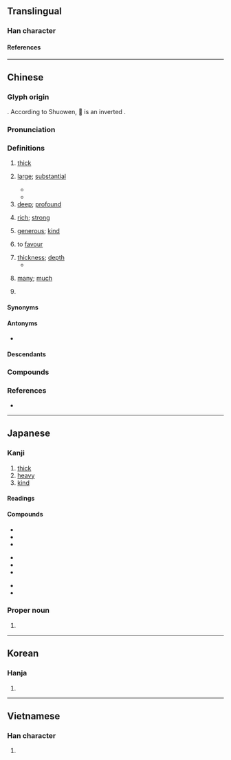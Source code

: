 {{character info}}
==Translingual==

===Han character===
{{stroke order|strokes=9}}
{{Han char|rn=27|rad=厂|as=07|sn=9|four=71247|canj=MAND|ids=⿸厂⿱日子}}

====References====
{{Han ref|kx=0161.260|dkj=02949|dj=0368.060|hdz=10072.060|uh=539A}}

----

==Chinese==
{{zh-forms|alt=垕,𠩞,𠩰,𠪋,𫝗,㫗}}

===Glyph origin===
{{Han etym}}
{{Han compound|厂|𣆪|t1=cliff; cave on a cliff|t2=jug|ls=ic}}. According to Shuowen, 𣆪 is an inverted {{zh-l|*亯}}.

===Pronunciation===
{{zh-pron
|m=hòu
|ma=LL-Q7850 (zho)-雲角-厚.wav
|m-s=hou4
|dg=ху3
|c=hau5
|c-t=heu4
|h=pfs=heu;gd=hêu4
|j=hou3
|mb=gè/hē
|mb_note=gè - colloquial; hē - literary
|md=gâu/hâiu
|md_note=gâu - colloquial; hâiu - literary
|mn=qz,jj:hiǒ/xm,zz,zp,tw:hō͘/qz,jj:kǎu/xm,zz,zp,tw,sg:kāu
|mn_note=hiǒ/hō͘ - literary; kǎu/kāu - vernacular
|mn-t=gao6
|w=3hheu
|x=hou4/hou5
|mc=y
|oc=y
|ca=LL-Q9186-Justinrleung-厚.wav
|cat=a,n,adv,pn
}}

===Definitions===
{{zh-hanzi}}

# [[thick]]
#: {{zh-x|厚 棉被|thick cotton quilt}}
# [[large]]; [[substantial]]
#: {{zh-x|厚禮|lavish gift; generous gift}}
#* {{zh-x|道德 不 厚 者 不 可以 使 民。|He whose morality is not '''great''' cannot command the people.|ref=Zhanguoce}}
#* {{zh-x|天 高 日月 明， 地 厚 草木 生。|tr=Cheon go irweol myeong, ji '''hu''' chomok saeng.|The sky is high and the sun and moon are bright; the earth is '''large''' and trees and grass grow.|CL-KR|ref={{lang|zh|《推句》}}, circa 19th century}}
# [[deep]]; [[profound]]
#: {{zh-x|深情厚誼|deep friendship}}
# [[rich]]; [[strong]]
#: {{zh-x|酒 味 很 厚|the wine is strong}}
# [[generous]]; [[kind]]
#: {{zh-x|寬厚|tolerant and generous}}
#: {{zh-x|仁厚|benevolent and generous}}
# to [[favour]]
#: {{zh-x|厚此薄彼|to favour one and slight the other}}
# [[thickness]]; [[depth]]
#* {{zh-x|天子 之 棺 四重；水 兕 革 棺 被 之，其 厚 三 寸。|ref=Liji|The coffin of the son of Heaven is fourfold. The hides of a water-buffalo and a rhinoceros, overlapping each other, [form the first,] three inches in '''thickness'''.}}
# {{lb|zh|Min Nan}} [[many]]; [[much]]
# {{zh-div|鎮}} {{place|zh|t=Hou|town|county/Lantian|sub-provincial city/Xi'an|province/Shaanxi|c/China}}

====Synonyms====
{{zh-dial}}

====Antonyms====
* {{zh-l|薄|thin}}

====Descendants====
{{CJKV|||후}}

===Compounds===
{{zh-der|交厚|仁厚|優厚|卑禮厚幣|卑辭厚禮|厚交|厚今薄古|厚利|厚厚敦敦|厚古薄今|厚味|厚味臘毒|厚墩墩|厚壁組織|厚實|厚度|厚彼薄此|厚待|厚德|厚德載物|厚德載福|厚恩|厚情|厚意|厚愛|厚擾|厚望|厚朴|厚此薄彼|厚澤|厚生|厚生省|厚皮香|厚祿|厚祿高官|厚禮|厚秩|厚糈|厚臉皮|厚葬|厚薄|厚誣|厚誼|厚貌深情|厚貺|厚載|厚遇|厚道|厚酬|厚重|厚顏|厚顏無恥|厚黑學|含蓄渾厚|和厚|多藏厚亡|天高地厚|宅心仁厚|宅心忠厚|官高祿厚|富厚|寬厚|尊官厚祿|嵩厚|席豐履厚|幣厚言甘|得天獨厚|德厚|德厚流光|忠厚|忠厚老實|憨厚|才高行厚|扳厚|敦厚|未可厚非|樸厚|民淳俗厚|沉厚|沉厚寡言|深厚|深情厚誼|淳厚|渾厚|溫厚|溫柔敦厚|濃厚|無可厚非|爛忠厚|甘言厚幣|甘言厚禮|相厚|積厚流光|節用厚生|篤厚|純厚|膏粱厚味|臉皮厚|薄厚|親厚|謙厚|謙恭厚道|謹厚|豐功厚利|豐厚|質直渾厚|醇厚|重厚|重厚少文|雄厚|面皮厚|高位厚祿|高天厚地|高官厚祿|高情厚意|高情厚愛|高情厚誼|高爵厚祿|坤厚|厚坪}}

===References===
* {{R:yue:Hanzi}}

----

==Japanese==

===Kanji===
{{ja-kanji|grade=5|rs=厂07}}

# [[thick]]
# [[heavy]]
# [[kind]]

====Readings====
{{ja-readings
|goon=こう
|kanon=こう
|kun=あつ-い, あつ, あか
|nanori=あ, あっ
}}

====Compounds====
{{top3}}
* {{ja-r|温%厚|おん%こう}}
* {{ja-r|厚%顔%無%恥|こう%がん%む%ち}}
* {{ja-r|深%厚|しん%こう}}
{{mid3}}
* {{ja-r|厚%生|こう%せい}}
* {{ja-r|厚%労%省|こう%ろう%しょう}}
* {{ja-r|厚%労%相|こう%ろう%しょう}}
{{mid3}}
* {{ja-r|氷%厚|ひょう%こう}}
* {{ja-r|厚%紙|あつ%がみ}}
{{bottom}}

===Proper noun===
{{ja-pos|あつし|proper}}

# {{given name|ja|male|sort=あつし}}

----

==Korean==

===Hanja===
{{ko-hanja|후}}

# {{rfdef|ko|sort=厂07}}

----

==Vietnamese==

===Han character===
{{vi-readings|reading=[[hậu]]|rs=厂07}}

# {{rfdef|vi|sort=厂07}}